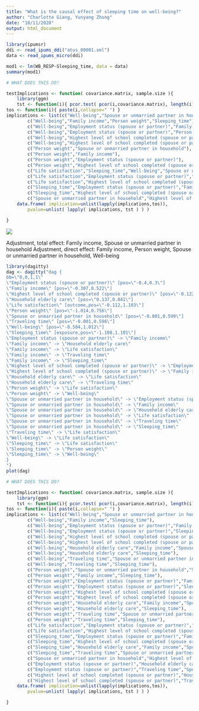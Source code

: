 ---
title: "What is the causal effect of sleeping time on well-being?"
author: "Charlotte Giang, Yunyang Zhong"
date: "10/11/2020"
output: html_document
---

```{r}
library(ipumsr)
ddi <- read_ipums_ddi("atus_00001.xml")
data <- read_ipums_micro(ddi)
```

```{r}
mod1 <- lm(WB_RESP~Sleeping_time, data = data)
summary(mod1)
```


```{r}
# WHAT DOES THIS DO?

testImplications <- function( covariance.matrix, sample.size ){
	library(ggm)
	tst <- function(i){ pcor.test( pcor(i,covariance.matrix), length(i)-2, sample.size )$pvalue }
tos <- function(i){ paste(i,collapse=" ") }
implications <- list(c("Well-being","Spouse or unmarried partner in household","Person weight","Sleeping_time"),
		c("Well-being","Family income","Person weight","Sleeping_time"),
		c("Well-being","Employment status (spouse or partner)","Family income","Spouse or unmarried partner in household"),
		c("Well-being","Employment status (spouse or partner)","Person weight","Sleeping_time"),
		c("Well-being","Highest level of school completed (spouse or partner)","Family income","Spouse or unmarried partner in household"),
		c("Well-being","Highest level of school completed (spouse or partner)","Person weight","Sleeping_time"),
		c("Person weight","Spouse or unmarried partner in household"),
		c("Person weight","Family income"),
		c("Person weight","Employment status (spouse or partner)"),
		c("Person weight","Highest level of school completed (spouse or partner)"),
		c("Life satisfaction","Sleeping_time","Well-being","Spouse or unmarried partner in household","Family income","Person weight"),
		c("Life satisfaction","Employment status (spouse or partner)","Family income","Spouse or unmarried partner in household"),
		c("Life satisfaction","Highest level of school completed (spouse or partner)","Family income","Spouse or unmarried partner in household"),
		c("Sleeping_time","Employment status (spouse or partner)","Family income","Spouse or unmarried partner in household"),
		c("Sleeping_time","Highest level of school completed (spouse or partner)","Family income","Spouse or unmarried partner in household"),
		c("Spouse or unmarried partner in household","Highest level of school completed (spouse or partner)"))
	data.frame( implication=unlist(lapply(implications,tos)),
		pvalue=unlist( lapply( implications, tst ) ) )

}
```

![](dag2.png)

Adjustment, total effect: Family income, Spouse or unmarried partner in household
Adjustment, direct effect: Family income, Person weight, Spouse or unmarried partner in household, Well-being

```{r, echo=FALSE, message=FALSE}
library(dagitty)
dag <- dagitty("dag {
bb=\"0,0,1,1\"
\"Employment status (spouse or partner)\" [pos=\"-0.4,0.3\"]
\"Family income\" [pos=\"-0.307,0.522\"]
\"Highest level of school completed (spouse or partner)\" [pos=\"-0.122,0.392\"]
\"Household elderly care\" [pos=\"0.137,0.841\"]
\"Life satisfaction\" [outcome,pos=\"-0.112,1.103\"]
\"Person weight\" [pos=\"-1.014,0.756\"]
\"Spouse or unmarried partner in household\" [pos=\"-0.801,0.599\"]
\"Traveling time\" [pos=\"-0.001,0.596\"]
\"Well-being\" [pos=\"-0.584,1.012\"]
\"Sleeping_time\" [exposure,pos=\"-1.108,1.101\"]
\"Employment status (spouse or partner)\" -> \"Family income\"
\"Family income\" -> \"Household elderly care\"
\"Family income\" -> \"Life satisfaction\"
\"Family income\" -> \"Traveling time\"
\"Family income\" -> \"Sleeping_time\"
\"Highest level of school completed (spouse or partner)\" -> \"Employment status (spouse or partner)\"
\"Highest level of school completed (spouse or partner)\" -> \"Family income\"
\"Household elderly care\" -> \"Life satisfaction\"
\"Household elderly care\" -> \"Traveling time\"
\"Person weight\" -> \"Life satisfaction\"
\"Person weight\" -> \"Well-being\"
\"Spouse or unmarried partner in household\" -> \"Employment status (spouse or partner)\"
\"Spouse or unmarried partner in household\" -> \"Family income\"
\"Spouse or unmarried partner in household\" -> \"Household elderly care\"
\"Spouse or unmarried partner in household\" -> \"Life satisfaction\"
\"Spouse or unmarried partner in household\" -> \"Traveling time\"
\"Spouse or unmarried partner in household\" -> \"Sleeping_time\"
\"Traveling time\" -> \"Life satisfaction\"
\"Well-being\" -> \"Life satisfaction\"
\"Sleeping_time\" -> \"Life satisfaction\"
\"Sleeping_time\" -> \"Person weight\"
\"Sleeping_time\" -> \"Well-being\"
}
")
plot(dag)
```


```{r}
# WHAT DOES THIS DO?

testImplications <- function( covariance.matrix, sample.size ){
	library(ggm)
	tst <- function(i){ pcor.test( pcor(i,covariance.matrix), length(i)-2, sample.size )$pvalue }
tos <- function(i){ paste(i,collapse=" ") }
implications <- list(c("Well-being","Spouse or unmarried partner in household","Sleeping_time"),
		c("Well-being","Family income","Sleeping_time"),
		c("Well-being","Employment status (spouse or partner)","Family income","Spouse or unmarried partner in household"),
		c("Well-being","Employment status (spouse or partner)","Sleeping_time"),
		c("Well-being","Highest level of school completed (spouse or partner)","Family income","Spouse or unmarried partner in household"),
		c("Well-being","Highest level of school completed (spouse or partner)","Sleeping_time"),
		c("Well-being","Household elderly care","Family income","Spouse or unmarried partner in household"),
		c("Well-being","Household elderly care","Sleeping_time"),
		c("Well-being","Traveling time","Spouse or unmarried partner in household","Family income"),
		c("Well-being","Traveling time","Sleeping_time"),
		c("Person weight","Spouse or unmarried partner in household","Sleeping_time"),
		c("Person weight","Family income","Sleeping_time"),
		c("Person weight","Employment status (spouse or partner)","Family income","Spouse or unmarried partner in household"),
		c("Person weight","Employment status (spouse or partner)","Sleeping_time"),
		c("Person weight","Highest level of school completed (spouse or partner)","Family income","Spouse or unmarried partner in household"),
		c("Person weight","Highest level of school completed (spouse or partner)","Sleeping_time"),
		c("Person weight","Household elderly care","Family income","Spouse or unmarried partner in household"),
		c("Person weight","Household elderly care","Sleeping_time"),
		c("Person weight","Traveling time","Spouse or unmarried partner in household","Family income"),
		c("Person weight","Traveling time","Sleeping_time"),
		c("Life satisfaction","Employment status (spouse or partner)","Family income","Spouse or unmarried partner in household"),
		c("Life satisfaction","Highest level of school completed (spouse or partner)","Family income","Spouse or unmarried partner in household"),
		c("Sleeping_time","Employment status (spouse or partner)","Family income","Spouse or unmarried partner in household"),
		c("Sleeping_time","Highest level of school completed (spouse or partner)","Family income","Spouse or unmarried partner in household"),
		c("Sleeping_time","Household elderly care","Family income","Spouse or unmarried partner in household"),
		c("Sleeping_time","Traveling time","Spouse or unmarried partner in household","Family income"),
		c("Spouse or unmarried partner in household","Highest level of school completed (spouse or partner)"),
		c("Employment status (spouse or partner)","Household elderly care","Family income","Spouse or unmarried partner in household"),
		c("Employment status (spouse or partner)","Traveling time","Spouse or unmarried partner in household","Family income"),
		c("Highest level of school completed (spouse or partner)","Household elderly care","Family income","Spouse or unmarried partner in household"),
		c("Highest level of school completed (spouse or partner)","Traveling time","Spouse or unmarried partner in household","Family income"))
	data.frame( implication=unlist(lapply(implications,tos)),
		pvalue=unlist( lapply( implications, tst ) ) )

}
```
